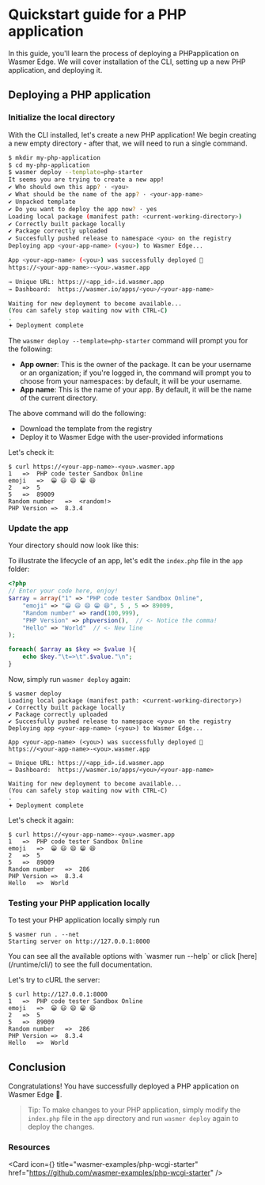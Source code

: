 
# Quickstart guide for a PHP application

In this guide, you'll learn the process of deploying a PHPapplication on Wasmer Edge.
We will cover installation of the CLI, setting up a new PHP application, and deploying it.

## Deploying a PHP application 

<Steps>

<Install />

<CliVersionCallout />

### Initialize the local directory 

With the CLI installed, let's create a new PHP application! We begin 
creating a new empty directory - after that, we will need to run a single command. 

```bash
$ mkdir my-php-application 
$ cd my-php-application
$ wasmer deploy --template=php-starter
It seems you are trying to create a new app!
✔ Who should own this app? · <you> 
✔ What should be the name of the app? · <your-app-name> 
✔ Unpacked template
✔ Do you want to deploy the app now? · yes
Loading local package (manifest path: <current-working-directory>)
✔ Correctly built package locally
✔ Package correctly uploaded
✔ Succesfully pushed release to namespace <you> on the registry 
Deploying app <your-app-name> (<you>) to Wasmer Edge...

App <your-app-name> (<you>) was successfully deployed 🚀
https://<your-app-name>-<you>.wasmer.app

→ Unique URL: https://<app_id>.id.wasmer.app
→ Dashboard:  https://wasmer.io/apps/<you>/<your-app-name>

Waiting for new deployment to become available...
(You can safely stop waiting now with CTRL-C)
.
𖥔 Deployment complete
```

The `wasmer deploy --template=php-starter` command will prompt you for the following:

- **App owner**: This is the owner of the package. It can be your username
  or an organization; if you're logged in, the command will prompt you to
  choose from your namespaces: by default, it will be your username.
- **App name**: This is the name of your app. By default, it will be the name
  of the current directory. 

The above command will do the following:

- Download the template from the registry 
- Deploy it to Wasmer Edge with the user-provided informations

Let's check it: 
```shell
$ curl https://<your-app-name>-<you>.wasmer.app
1	=>	PHP code tester Sandbox Online
emoji	=>	😀 😃 😄 😁 😆
2	=>	5
5	=>	89009
Random number	=>	<random!>
PHP Version	=>	8.3.4
```

### Update the app 

Your directory should now look like this:


<FileTree>
  <FileTree.Folder name="app" defaultOpen>
    <FileTree.File name="index.php" />
    <FileTree.File name="info.php" />
  </FileTree.Folder>
  <FileTree.File name="README.md" />
  <FileTree.File name="app.yaml" />
  <FileTree.File name="wasmer.toml" />
</FileTree>

To illustrate the lifecycle of an app, let's edit the `index.php` file 
in the `app` folder: 

```php copy filename="app/index.php"
<?php
// Enter your code here, enjoy!
$array = array("1" => "PHP code tester Sandbox Online",
    "emoji" => "😀 😃 😄 😁 😆", 5 , 5 => 89009,
    "Random number" => rand(100,999),
    "PHP Version" => phpversion(), 	// <- Notice the comma! 
	"Hello" => "World" 	// <- New line 
);

foreach( $array as $key => $value ){
    echo $key."\t=>\t".$value."\n";
}
```

Now, simply run `wasmer deploy` again:

```shell
$ wasmer deploy
Loading local package (manifest path: <current-working-directory>)
✔ Correctly built package locally
✔ Package correctly uploaded
✔ Succesfully pushed release to namespace <you> on the registry 
Deploying app <your-app-name> (<you>) to Wasmer Edge...

App <your-app-name> (<you>) was successfully deployed 🚀
https://<your-app-name>-<you>.wasmer.app

→ Unique URL: https://<app_id>.id.wasmer.app
→ Dashboard:  https://wasmer.io/apps/<you>/<your-app-name>

Waiting for new deployment to become available...
(You can safely stop waiting now with CTRL-C)
.
𖥔 Deployment complete
```

Let's check it again:
```shell
$ curl https://<your-app-name>-<you>.wasmer.app
1	=>	PHP code tester Sandbox Online
emoji	=>	😀 😃 😄 😁 😆
2	=>	5
5	=>	89009
Random number	=>	286
PHP Version	=>	8.3.4
Hello	=>	World
```

### Testing your PHP application locally
To test your PHP application locally simply run

```shell copy
$ wasmer run . --net 
Starting server on http://127.0.0.1:8000
````

<Callout type="info" emoji="ℹ️">
  You can see all the available options with `wasmer run --help` or click
  [here](/runtime/cli/) to see the full documentation. 
</Callout>


Let's try to cURL the server:

```shell copy
$ curl http://127.0.0.1:8000
1	=>	PHP code tester Sandbox Online
emoji	=>	😀 😃 😄 😁 😆
2	=>	5
5	=>	89009
Random number	=>	286
PHP Version	=>	8.3.4
Hello	=>	World
```

</Steps>

## Conclusion

Congratulations! You have successfully deployed a PHP application on Wasmer Edge 🚀.

> Tip: To make changes to your PHP application, simply modify the `index.php` file
> in the `app` directory and run `wasmer deploy` again to deploy the changes.


### Resources

<Card
  icon={<GitHubLogo />}
  title="wasmer-examples/php-wcgi-starter"
  href="https://github.com/wasmer-examples/php-wcgi-starter"
/>
